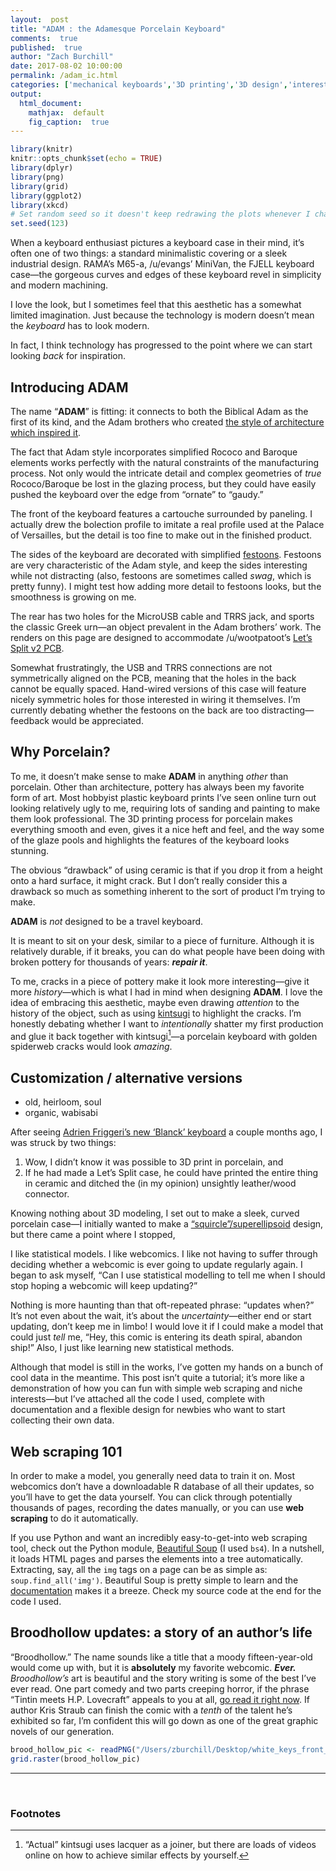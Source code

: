 ```yaml
---
layout:  post
title: "ADAM : the Adamesque Porcelain Keyboard"
comments:  true
published:  true
author: "Zach Burchill"
date: 2017-08-02 10:00:00
permalink: /adam_ic.html
categories: ['mechanical keyboards','3D printing','3D design','interest check',keyboard,porcelain]
output:
  html_document:
    mathjax:  default
    fig_caption:  true
---
```


```r
library(knitr)
knitr::opts_chunk$set(echo = TRUE)
library(dplyr)
library(png)
library(grid)
library(ggplot2)
library(xkcd)
# Set random seed so it doesn't keep redrawing the plots whenever I change anything
set.seed(123)
```

When a keyboard enthusiast pictures a keyboard case in their mind, it's often one of two things: a standard minimalistic covering or a sleek industrial design.  RAMA's M65-a, /u/evangs' MiniVan, the FJELL keyboard case---the gorgeous curves and edges of these keyboard revel in simplicity and modern machining.  

I love the look, but I sometimes feel that this aesthetic has a somewhat limited imagination. Just because the technology is modern doesn't mean the *keyboard* has to look modern.

In fact, I think technology has progressed to the point where we can start looking *back* for inspiration. 

## Introducing **ADAM**


The name "**ADAM**" is fitting: it connects to both the Biblical Adam as the first of its kind, and the Adam brothers who created [the style of architecture which inspired it](http://en.wikipedia.org/wiki/Adam_style).

The fact that Adam style incorporates simplified Rococo and Baroque elements works perfectly with the natural constraints of the manufacturing process.  Not only would the intricate detail and complex geometries of *true* Rococo/Baroque be lost in the glazing process, but they could have easily pushed the keyboard over the edge from "ornate" to "gaudy."

The front of the keyboard features a cartouche surrounded by paneling. I actually drew the bolection profile to imitate a real profile used at the Palace of Versailles, but the detail is too fine to make out in the finished product.

The sides of the keyboard are decorated with simplified [festoons](http://en.wikipedia.org/wiki/Festoon). Festoons are very characteristic of the Adam style, and keep the sides interesting while not distracting (also, festoons are sometimes called *swag*, which is pretty funny). I might test how adding more detail to festoons looks, but the smoothness is growing on me.

The rear has two holes for the MicroUSB cable and TRRS jack, and sports the classic Greek urn---an object prevalent in the Adam brothers' work. The renders on this page are designed to accommodate /u/wootpatoot's [Let's Split v2 PCB](https://github.com/climbalima/let-s-Split-v2). 

Somewhat frustratingly, the USB and TRRS connections are not symmetrically aligned on the PCB, meaning that the holes in the back cannot be equally spaced. Hand-wired versions of this case will feature nicely symmetric holes for those interested in wiring it themselves.  I'm currently debating whether the festoons on the back are too distracting---feedback would be appreciated.

## Why Porcelain? 

To me, it doesn't make sense to make **ADAM** in anything *other* than porcelain. Other than architecture, pottery has always been my favorite form of art.  Most hobbyist plastic keyboard prints I've seen online turn out looking relatively ugly to me, requiring lots of sanding and painting to make them look professional. The 3D printing process for porcelain makes everything smooth and even, gives it a nice heft and feel, and the way some of the glaze pools and highlights the features of the keyboard looks stunning.

The obvious "drawback" of using ceramic is that if you drop it from a height onto a hard surface, it might crack. But I don't really consider this a drawback so much as something inherent to the sort of product I'm trying to make. 

**ADAM** is *not* designed to be a travel keyboard. 

It is meant to sit on your desk, similar to a piece of furniture.  Although it is relatively durable, if it breaks, you can do what people have been doing with broken pottery for thousands of years: **_repair it_**.

To me, cracks in a piece of pottery make it look more interesting---give it more *history*---which is what I had in mind when designing **ADAM**. I love the idea of embracing this aesthetic, maybe even drawing *attention* to the history of the object, such as using [kintsugi](http://en.wikipedia.org/wiki/Kintsugi) to highlight the cracks.  I'm honestly debating whether I want to *intentionally* shatter my first production and glue it back together with kintsugi[^1]---a porcelain keyboard with golden spiderweb cracks would look *amazing*.

## Customization / alternative versions







* old, heirloom, soul
* organic, wabisabi


After seeing [Adrien Friggeri's new 'Blanck' keyboard](http://medium.com/@friggeri/the-new-blanck-keyboard-c7563c4f9fa) a couple months ago, I was struck by two things:

 1. Wow, I didn't know it was possible to 3D print in porcelain, and
 2. If he had made a Let's Split case, he could have printed the entire thing in ceramic and ditched the (in my opinion) unsightly leather/wood connector.
 
Knowing nothing about 3D modeling, I set out to make a sleek, curved porcelain case---I initially wanted to make a ["squircle"/superellipsoid](http://en.wikipedia.org/wiki/Squircle) design, but there came a point where I stopped,

I like statistical models. I like webcomics. I like not having to suffer through deciding whether a webcomic is ever going to update regularly again. I began to ask myself, "Can I use statistical modelling to tell me when I should stop hoping a webcomic will keep updating?"

Nothing is more haunting than that oft-repeated phrase: "updates when?" It's not even about the wait, it's about the _uncertainty_---either end or start updating, don't keep me in limbo!  I would love it if I could make a model that could just _tell_ me, "Hey, this comic is entering its death spiral, abandon ship!"  Also, I just like learning new statistical methods.

Although that model is still in the works, I've gotten my hands on a bunch of cool data in the meantime.  This post isn't quite a tutorial; it's more like a demonstration of how you can fun with simple web scraping and niche interests---but I've attached all the code I used, complete with documentation and a flexible design for newbies who want to start collecting their own data.

<!--more-->

## Web scraping 101

In order to make a model, you generally need data to train it on.  Most webcomics don't have a downloadable R database of all their updates, so you'll have to get the data yourself.  You can click through potentially thousands of pages, recording the dates manually, or you can use **web scraping** to do it automatically.

If you use Python and want an incredibly easy-to-get-into web scraping tool, check out the Python module, [Beautiful Soup](http://www.crummy.com/software/BeautifulSoup/) (I used `bs4`). In a nutshell, it loads HTML pages and parses the elements into a tree automatically. Extracting, say, all the `img` tags on a page can be as simple as: `soup.find_all('img')`. Beautiful Soup is pretty simple to learn and the [documentation](http://www.crummy.com/software/BeautifulSoup/bs4/doc/) makes it a breeze. Check my source code at the end for the code I used.

## Broodhollow updates: a story of an author's life

"Broodhollow."  The name sounds like a title that a moody fifteen-year-old would come up with, but it is **absolutely** my favorite webcomic. _**Ever.**_ _Broodhollow's_ art is beautiful and the story writing is some of the best I've ever read. One part comedy and two parts creeping horror, if the phrase "Tintin meets H.P. Lovecraft" appeals to you at all, [go read it right now](http://broodhollow.chainsawsuit.com/). If author Kris Straub can finish the comic with a _tenth_ of the talent he's exhibited so far, I'm confident this will go down as one of the great graphic novels of our generation.

```r
brood_hollow_pic <- readPNG("/Users/zburchill/Desktop/white_keys_front_lol.png")
grid.raster(brood_hollow_pic)
```



<hr />
<br />

### Footnotes

[^1]: "Actual" kintsugi uses lacquer as a joiner, but there are loads of videos online on how to achieve similar effects by yourself.


